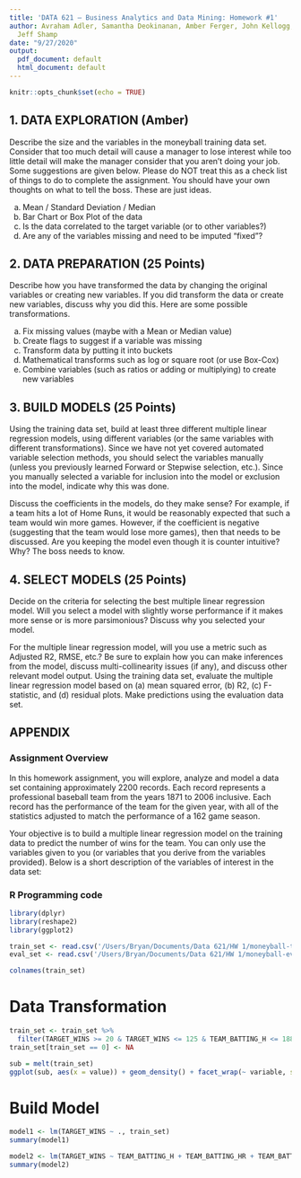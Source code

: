 ---
title: 'DATA 621 – Business Analytics and Data Mining: Homework #1'
author: Avraham Adler, Samantha Deokinanan, Amber Ferger, John Kellogg, Bryan Persaud,
  Jeff Shamp
date: "9/27/2020"
output:
  pdf_document: default
  html_document: default
---

```{r setup, include=FALSE}
knitr::opts_chunk$set(echo = TRUE)
```

## 1. DATA EXPLORATION (Amber)
Describe the size and the variables in the moneyball training data set. Consider that too much detail will cause a manager to lose interest while too little detail will make the manager consider that you aren’t doing your job. Some suggestions are given below. Please do NOT treat this as a check list of things to do to complete the assignment. You should have your own thoughts on what to tell the boss. These are just ideas.

a. Mean / Standard Deviation / Median
b. Bar Chart or Box Plot of the data
c. Is the data correlated to the target variable (or to other variables?)
d. Are any of the variables missing and need to be imputed “fixed”?  
  
  
## 2. DATA PREPARATION (25 Points)
Describe how you have transformed the data by changing the original variables or creating new variables. If you did transform the data or create new variables, discuss why you did this. Here are some possible transformations.  

a. Fix missing values (maybe with a Mean or Median value)
b. Create flags to suggest if a variable was missing
c. Transform data by putting it into buckets
d. Mathematical transforms such as log or square root (or use Box-Cox)
e. Combine variables (such as ratios or adding or multiplying) to create new variables


## 3. BUILD MODELS (25 Points)
Using the training data set, build at least three different multiple linear regression models, using different variables (or the same variables with different transformations). Since we have not yet covered automated variable selection methods, you should select the variables manually (unless you previously learned Forward or Stepwise selection, etc.). Since you manually selected a variable for inclusion into the model or exclusion into the model, indicate why this was done.  
  
Discuss the coefficients in the models, do they make sense? For example, if a team hits a lot of Home Runs, it would be reasonably expected that such a team would win more games. However, if the coefficient is negative (suggesting that the team would lose more games), then that needs to be discussed. Are you keeping the model even though it is counter intuitive? Why? The boss needs to know.

  
## 4. SELECT MODELS (25 Points)
Decide on the criteria for selecting the best multiple linear regression model. Will you select a model with slightly worse performance if it makes more sense or is more parsimonious? Discuss why you selected your model.  
  
For the multiple linear regression model, will you use a metric such as Adjusted R2, RMSE, etc.? Be sure to explain how you can make inferences from the model, discuss multi-collinearity issues (if any), and discuss other relevant model output. Using the training data set, evaluate the multiple linear regression model based on (a) mean squared error, (b) R2, (c) F-statistic, and (d) residual plots. Make predictions using the evaluation data set.  

## APPENDIX
### Assignment Overview
In this homework assignment, you will explore, analyze and model a data set containing approximately 2200
records. Each record represents a professional baseball team from the years 1871 to 2006 inclusive. Each record
has the performance of the team for the given year, with all of the statistics adjusted to match the performance of
a 162 game season.  
  
Your objective is to build a multiple linear regression model on the training data to predict the number of wins
for the team. You can only use the variables given to you (or variables that you derive from the variables
provided). Below is a short description of the variables of interest in the data set: 

\begin{center}
\begin{tabular}{|l|l|l|}
\hline
\textbf{VARIABLE NAME} & \textbf{DEFINITION} & \textbf{THEORETICAL EFFECT} \\ \hline
INDEX & Identification Variable (do not use) & None \\ \hline
TARGET\_WINS & Number of wins & \\ \hline
TEAM\_BATTING\_H & Base Hits by batters (1B,2B,3B,HR) & Positive Impact on Wins  \\ \hline
TEAM\_BATTING\_2B & Doubles by batters (2B) & Positive Impact on Wins \\ \hline
TEAM\_BATTING\_3B & Triples by batters (3B) & Positive Impact on Wins \\ \hline
TEAM\_BATTING\_HR & Homeruns by batters (4B) & Positive Impact on Wins \\ \hline
TEAM\_BATTING\_BB & Walks by batters & Positive Impact on Wins \\ \hline
TEAM\_BATTING\_HBP & Batters hit by pitch (get a free base) & Positive Impact on Wins \\ \hline
TEAM\_BATTING\_SO & Strikeouts by batters & Negative Impact on Wins \\ \hline
TEAM\_BASERUN\_SB & Stolen bases & Positive Impact on Wins \\ \hline
TEAM\_BASERUN\_CS & Caught stealing & Negative Impact on Wins \\ \hline
TEAM\_FIELDING\_E & Errors & Negative Impact on Wins \\ \hline
TEAM\_FIELDING\_DP & Double Plays & Positive Impact on Wins \\ \hline
TEAM\_PITCHING\_BB & Walks allowed & Negative Impact on Wins \\ \hline
TEAM\_PITCHING\_H & Hits allowed & Negative Impact on Wins \\ \hline
TEAM\_PITCHING\_HR & Homeruns allowed & Negative Impact on Wins \\ \hline
TEAM\_PITCHING\_SO & Strikeouts by pitchers & Positive Impact on Wins \\ \hline

\end{tabular}
\end{center}



### R Programming code

```{r}
library(dplyr)
library(reshape2)
library(ggplot2)
```


```{r}

train_set <- read.csv('/Users/Bryan/Documents/Data 621/HW 1/moneyball-training-data.csv')
eval_set <- read.csv('/Users/Bryan/Documents/Data 621/HW 1/moneyball-evaluation-data.csv')

colnames(train_set)

```

# Data Transformation

```{r}
train_set <- train_set %>%
  filter(TARGET_WINS >= 20 & TARGET_WINS <= 125 & TEAM_BATTING_H <= 1880 & TEAM_BATTING_2B >= 115 & TEAM_BATTING_2B <= 380 & TEAM_BATTING_BB >= 300 & TEAM_BATTING_BB <= 870 & TEAM_BATTING_SO <= 1540 & TEAM_PITCHING_HR <= 255 & TEAM_PITCHING_SO <= 1450)
train_set[train_set == 0] <- NA
```

```{r}
sub = melt(train_set)
ggplot(sub, aes(x = value)) + geom_density() + facet_wrap(~ variable, scales = 'free')
```

# Build Model

```{r}
model1 <- lm(TARGET_WINS ~ ., train_set)
summary(model1)
```

```{r}
model2 <- lm(TARGET_WINS ~ TEAM_BATTING_H + TEAM_BATTING_HR + TEAM_BATTING_SO + TEAM_PITCHING_HR, train_set)
summary(model2)
```
